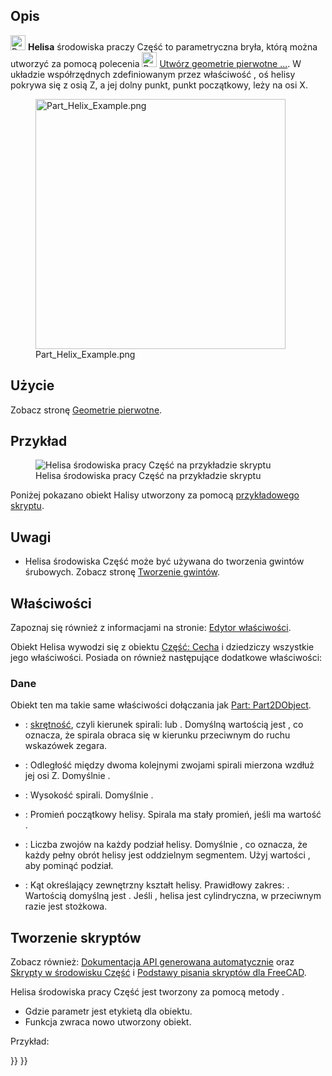 <languages/>

{{Docnav/pl
|[[Part_Wedge/pl|Klin]]
|[[Part_Spiral/pl|Spirala]]
|[[Part_Workbench/pl|środowisko pracy Część]]
|IconL=Part_Wedge.svg
|IconR=Part_Spiral.svg
|IconC=Workbench_Part.svg
}}

{{GuiCommand/pl
|Name=Part Helix
|Name/pl=Część: Helisa
|MenuLocation=Część → Utwórz geometrie pierwotne ... → Helisa
|Workbenches=[[Part_Workbench/pl|Część]], [[OpenSCAD_Workbench/pl|OpenSCAD]]
|SeeAlso=[[Part_Primitives/pl|Utwórz geometrie pierwotne]]
}}

<span id="Description"></span>
==Opis==

[[Image:Part_Helix.svg|24px]] '''Helisa''' środowiska praczy Część to parametryczna bryła, którą można utworzyć za pomocą polecenia [[Image:Part_Primitives.svg|24px]] [[Part_Primitives/pl|Utwórz geometrie pierwotne ...]]. W układzie współrzędnych zdefiniowanym przez właściwość {{PropertyData|Umiejscowienie}}, oś helisy pokrywa się z osią Z, a jej dolny punkt, punkt początkowy, leży na osi X.

[[Image:Part_Helix_Example.png|400px]]

<span id="Usage"></span>
==Użycie==

Zobacz stronę [[Part_Primitives/pl#Użycie|Geometrie pierwotne]].

<span id="Example"></span>
==Przykład==

[[Image:Part_Helix_Scripting_Example.png|thumb|Helisa środowiska pracy Część na przykładzie skryptu]]

Poniżej pokazano obiekt Halisy utworzony za pomocą  [[#Tworzenie_skryptów|przykładowego skryptu]].

<span id="Notes"></span>
==Uwagi==

* Helisa środowiska Część może być używana do tworzenia gwintów śrubowych. Zobacz stronę [[Thread_for_Screw_Tutorial/pl|Tworzenie gwintów]].

<span id="Properties"></span>
==Właściwości==

Zapoznaj się również z informacjami na stronie: [[Property_editor/pl|Edytor właściwości]].

Obiekt Helisa wywodzi się z obiektu [[Part_Feature/pl|Część: Cecha]] i dziedziczy wszystkie jego właściwości. Posiada on również następujące dodatkowe właściwości:

<span id="Data"></span>
===Dane===

{{TitleProperty|Dołączenie}}

Obiekt ten ma takie same właściwości dołączania jak [[Part_Part2DObject/pl#Dane|Part: Part2DObject]].

{{TitleProperty|Układ współrzędnych}}

* {{PropertyData|Koordynacja Lokalna|Enumeration}}: [https://en.wikipedia.org/wiki/Screw_thread skrętność], czyli kierunek spirali: {{Value|Prawoskrętny}} lub {{Value|Lewoskrętny}}. Domyślną wartością jest {{Value|Prawoskrętny}}, co oznacza, że spirala obraca się w kierunku przeciwnym do ruchu wskazówek zegara.

{{TitleProperty|Helisa}}

* {{PropertyData|Skok|Length}}: Odległość między dwoma kolejnymi zwojami spirali mierzona wzdłuż jej osi Z. Domyślnie {{Value|1mm}}.
* {{PropertyData|Wysokość|Length}}: Wysokość spirali. Domyślnie {{Value|2mm}}.
* {{PropertyData|Promień|Length}}: Promień początkowy helisy. Spirala ma stały promień, jeśli {{PropertyData|Kąt}} ma wartość {{Value|0°}}.
* {{PropertyData|Długość segmentu|QuantityConstraint}}: Liczba zwojów na każdy podział helisy. Domyślnie {{Value|1}}, co oznacza, że każdy pełny obrót helisy jest oddzielnym segmentem. Użyj wartości {{Value|0}}, aby pominąć podział.
* {{PropertyData|Kąt|Angle}}: Kąt określający zewnętrzny kształt helisy. Prawidłowy zakres: {{Value|-90° &lt; wartość &lt; 90°}}. Wartością domyślną jest {{Value|0°}}. Jeśli {{Value|0°}}, helisa jest cylindryczna, w przeciwnym razie jest stożkowa.

<span id="Scripting"></span>
==Tworzenie skryptów==

Zobacz również: [https://freecad.github.io/SourceDoc/ Dokumentacja API generowana automatycznie] oraz [[Part_scripting/pl|Skrypty w środowisku Część]] i [[FreeCAD_Scripting_Basics/pl|Podstawy pisania skryptów dla FreeCAD]].

Helisa środowiska pracy Część jest tworzony za pomocą metody {{incode|addObject()}}.

{{Code|code=
helix = FreeCAD.ActiveDocument.addObject("Part::Helix", "myHelix")
}}

* Gdzie parametr {{Incode|"myHelix"}} jest etykietą dla obiektu.
* Funkcja zwraca nowo utworzony obiekt.

Przykład:

{{Code|code=
import FreeCAD as App

doc = App.activeDocument()

helix = doc.addObject("Part::Helix", "myHelix")
helix.Pitch = 2
helix.Height = 3
helix.Radius = 4
helix.SegmentLength = 21
helix.Angle = 45
helix.Placement = App.Placement(App.Vector(1, 2, 3), App.Rotation(75, 60, 30))

doc.recompute()
}}


{{Docnav/pl
|[[Part_Wedge/pl|Klin]]
|[[Part_Spiral/pl|Spirala]]
|[[Part_Workbench/pl|środowisko pracy Część]]
|IconL=Part_Wedge.svg
|IconR=Part_Spiral.svg
|IconC=Workbench_Part.svg
}}

{{Part_Tools_navi{{#translation:}}}}
{{Userdocnavi{{#translation:}}}}